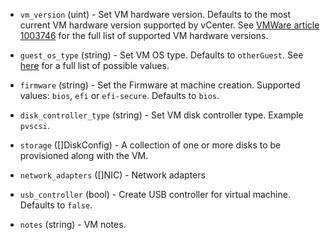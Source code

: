 <!-- Code generated from the comments of the CreateConfig struct in builder/vsphere/iso/step_create.go; DO NOT EDIT MANUALLY -->

-   `vm_version` (uint) - Set VM hardware version. Defaults to the most current VM hardware
    version supported by vCenter. See
    [VMWare article 1003746](https://kb.vmware.com/s/article/1003746) for
    the full list of supported VM hardware versions.
    
-   `guest_os_type` (string) - Set VM OS type. Defaults to `otherGuest`. See [
    here](https://code.vmware.com/apis/358/vsphere/doc/vim.vm.GuestOsDescriptor.GuestOsIdentifier.html)
    for a full list of possible values.
    
-   `firmware` (string) - Set the Firmware at machine creation. Supported values: `bios`, `efi` or `efi-secure`. Defaults to `bios`.
    
-   `disk_controller_type` (string) - Set VM disk controller type. Example `pvscsi`.
    
-   `storage` ([]DiskConfig) - A collection of one or more disks to be provisioned along with the VM.
    
-   `network_adapters` ([]NIC) - Network adapters
    
-   `usb_controller` (bool) - Create USB controller for virtual machine. Defaults to `false`.
    
-   `notes` (string) - VM notes.
    